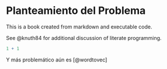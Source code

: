 # Planteamiento del Problema {.unnumbered}

This is a book created from markdown and executable code.

See @knuth84 for additional discussion of literate programming.

```r
1 + 1
```

Y más problemático aún es [@wordtovec]
